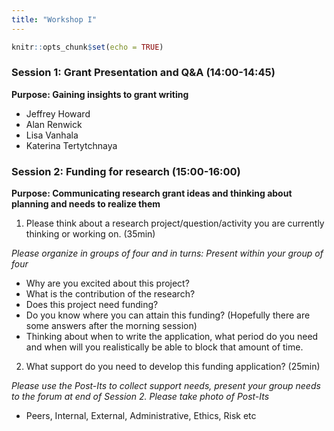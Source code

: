 ```yaml
---
title: "Workshop I"
---
```




```r
knitr::opts_chunk$set(echo = TRUE)
```

### Session 1: Grant Presentation and Q&A (14:00-14:45)

**Purpose: Gaining insights to grant writing**



* Jeffrey Howard
* Alan Renwick
* Lisa Vanhala
* Katerina Tertytchnaya

### Session 2: Funding for research (15:00-16:00)

**Purpose: Communicating research grant ideas and thinking about planning and needs to realize them**



1. Please think about a research project/question/activity you are currently thinking or working on. (35min)

*Please organize in groups of four and in turns: Present within your group of four*

+ Why are you excited about this project?
+ What is the contribution of the research? 
+ Does this project need funding?
+ Do you know where you can attain this funding?
 (Hopefully there are some answers after the morning session)
+ Thinking about when to write the application, what period do you need and when will you realistically be able to block that amount of time.

2. What support do you need to develop this funding application? (25min)

*Please use the Post-Its to collect support needs, present your group needs to the forum at end of Session 2. Please take photo of Post-Its*

+ Peers, Internal, External, Administrative, Ethics, Risk etc





